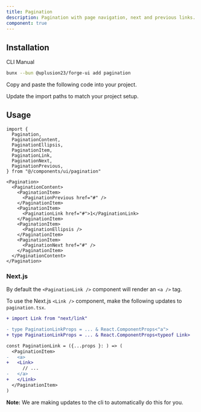 ```yaml
---
title: Pagination
description: Pagination with page navigation, next and previous links.
component: true
---
```


<ComponentPreview
  name="pagination-demo"
  description="A pagination with previous and next links."
/>

## Installation

<Tabs defaultValue="cli">

<TabsList>
  <TabsTrigger value="cli">CLI</TabsTrigger>
  <TabsTrigger value="manual">Manual</TabsTrigger>
</TabsList>
<TabsContent value="cli">

```bash
bunx --bun @uplusion23/forge-ui add pagination
```

</TabsContent>

<TabsContent value="manual">

<Steps>

<Step>Copy and paste the following code into your project.</Step>

<ComponentSource name="pagination" />

<Step>Update the import paths to match your project setup.</Step>

</Steps>

</TabsContent>

</Tabs>

## Usage

```tsx
import {
  Pagination,
  PaginationContent,
  PaginationEllipsis,
  PaginationItem,
  PaginationLink,
  PaginationNext,
  PaginationPrevious,
} from "@/components/ui/pagination"
```

```tsx
<Pagination>
  <PaginationContent>
    <PaginationItem>
      <PaginationPrevious href="#" />
    </PaginationItem>
    <PaginationItem>
      <PaginationLink href="#">1</PaginationLink>
    </PaginationItem>
    <PaginationItem>
      <PaginationEllipsis />
    </PaginationItem>
    <PaginationItem>
      <PaginationNext href="#" />
    </PaginationItem>
  </PaginationContent>
</Pagination>
```

### Next.js

By default the `<PaginationLink />` component will render an `<a />` tag.

To use the Next.js `<Link />` component, make the following updates to `pagination.tsx`.

```diff showLineNumbers /typeof Link/ {1}
+ import Link from "next/link"

- type PaginationLinkProps = ... & React.ComponentProps<"a">
+ type PaginationLinkProps = ... & React.ComponentProps<typeof Link>

const PaginationLink = ({...props }: ) => (
  <PaginationItem>
-   <a>
+   <Link>
      // ...
-   </a>
+   </Link>
  </PaginationItem>
)

```

<Callout className="mt-6">

**Note:** We are making updates to the cli to automatically do this for you.

</Callout>
